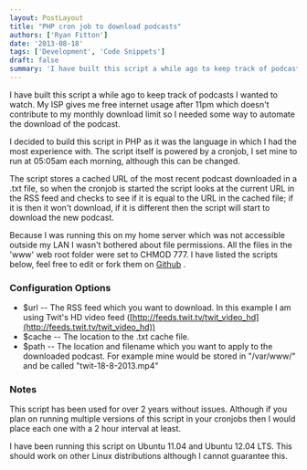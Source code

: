 ```yaml
---
layout: PostLayout
title: "PHP cron job to download podcasts"
authors: ['Ryan Fitton']
date: '2013-08-18'
tags: ['Development', 'Code Snippets']
draft: false
summary: 'I have built this script a while ago to keep track of podcasts I wanted to watch. My ISP gives me free internet usage after 11pm which doesn&#8217;t contribute to my monthly download limit so I needed some way to automate the download of the podcast. I decided to build this script in PHP as ...'
---
```


I have built this script a while ago to keep track of podcasts I wanted to watch. My ISP gives me free internet usage after 11pm which doesn't contribute to my monthly download limit so I needed some way to automate the download of the podcast.

I decided to build this script in PHP as it was the language in which I had the most experience with. The script itself is powered by a cronjob, I set mine to run at 05:05am each morning, although this can be changed.

The script stores a cached URL of the most recent podcast downloaded in a .txt file, so when the cronjob is started the script looks at the current URL in the RSS feed and checks to see if it is equal to the URL in the cached file; if it is then it won't download, if it is different then the script will start to download the new podcast.

Because I was running this on my home server which was not accessible outside my LAN I wasn't bothered about file permissions. All the files in the 'www' web root folder were set to CHMOD 777. I have listed the scripts below, feel free to edit or fork them on [Github](https://gist.github.com/ryanfitton/6260286 "A PHP cronjob to download podcasts via a PHP script") .

### Configuration Options

-   \$url -- The RSS feed which you want to download. In this example I am using Twit's HD video feed ([http://feeds.twit.tv/twit_video_hd](http://feeds.twit.tv/twit_video_hd))
-   \$cache -- The location to the .txt cache file.
-   \$path -- The location and filename which you want to apply to the downloaded podcast. For example mine would be stored in "/var/www/" and be called "twit-18-8-2013.mp4"

### Notes

This script has been used for over 2 years without issues. Although if you plan on running multiple versions of this script in your cronjobs then I would place each one with a 2 hour interval at least.

I have been running this script on Ubuntu 11.04 and Ubuntu 12.04 LTS. This should work on other Linux distributions although I cannot guarantee this.
